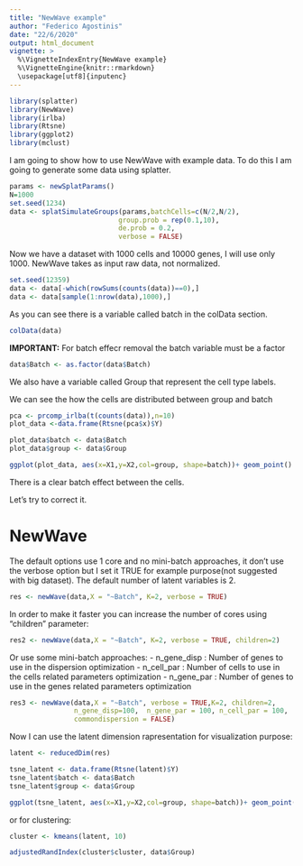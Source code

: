 ```yaml
---
title: "NewWave example"
author: "Federico Agostinis"
date: "22/6/2020"
output: html_document
vignette: >
  %\VignetteIndexEntry{NewWave example}
  %\VignetteEngine{knitr::rmarkdown}
  \usepackage[utf8]{inputenc}
---
```



```r
library(splatter)
library(NewWave)
library(irlba)
library(Rtsne)
library(ggplot2)
library(mclust)
```

I am going to show how to use NewWave with example data.
To do this I am going to generate some data using splatter.

```r
params <- newSplatParams()
N=1000
set.seed(1234)
data <- splatSimulateGroups(params,batchCells=c(N/2,N/2),
                           group.prob = rep(0.1,10),
                           de.prob = 0.2,
                           verbose = FALSE) 
```

Now we have a dataset with 1000 cells and 10000 genes, I will use only 1000.
NewWave takes as input raw data, not normalized.

```r
set.seed(12359)
data <- data[-which(rowSums(counts(data))==0),]
data <- data[sample(1:nrow(data),1000),]
```

As you can see there is a variable called batch in the colData section.

```r
colData(data)
```

**IMPORTANT:** For batch effecr removal the batch variable must be a factor

```r
data$Batch <- as.factor(data$Batch)
```

We also have a variable called Group that represent the cell type labels.

We can see the how the cells are distributed between group and batch
```r
pca <- prcomp_irlba(t(counts(data)),n=10)
plot_data <-data.frame(Rtsne(pca$x)$Y)
```

```r
plot_data$batch <- data$Batch
plot_data$group <- data$Group
```

```r
ggplot(plot_data, aes(x=X1,y=X2,col=group, shape=batch))+ geom_point()
```

There is a clear batch effect between the cells.

Let's try to correct it.

# NewWave

The default options use 1 core and no mini-batch approaches, it don't use
the verbose option but I set it TRUE for example purpose(not suggested with
big dataset). The default number of latent variables is 2.
```r
res <- newWave(data,X = "~Batch", K=2, verbose = TRUE)
```
In order to make it faster you can increase the number of cores using "children" parameter:
```r
res2 <- newWave(data,X = "~Batch", K=2, verbose = TRUE, children=2)
```

Or use some mini-batch approaches:
    - n_gene_disp : Number of genes to use in the dispersion optimization
    - n_cell_par : Number of cells to use in the cells related parameters
        optimization
    - n_gene_par : Number of genes to use in the genes related parameters
        optimization

```r
res3 <- newWave(data,X = "~Batch", verbose = TRUE,K=2, children=2,
                n_gene_disp=100,  n_gene_par = 100, n_cell_par = 100,
                commondispersion = FALSE)
```

Now I can use the latent dimension rapresentation for visualization purpose:

```r
latent <- reducedDim(res)

tsne_latent <- data.frame(Rtsne(latent)$Y)
tsne_latent$batch <- data$Batch
tsne_latent$group <- data$Group
```

```r
ggplot(tsne_latent, aes(x=X1,y=X2,col=group, shape=batch))+ geom_point()
```

or for clustering:

```r
cluster <- kmeans(latent, 10)

adjustedRandIndex(cluster$cluster, data$Group)
```
